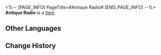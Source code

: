 <%-- [PAGE_INFO]
PageTitle=#Antique Radio#
[END_PAGE_INFO] --%>
{{Item Infobox
|id          = 250011
|image       = Item Antique Radio.png
|type        = 
|invCategory = 
|rarity      = 1
|effect      = 
|description = 
}}
'''Antique Radio''' is a [[Item]].

==Other Languages==
{{Other Languages
|en   = Antique Radio
|zhs  = 古董收音机
|zht  = 古董收音機
|ja   = アンティークのラジオ
|ko   = 고물 라디오
|es   = Radio antigua
|fr   = Ancienne radio
|ru   = Антикварный радиоприёмник
|th   = วิทยุโบราณ
|vi   = Máy Thu Thanh Cổ
|de   = Uraltes Radio
|id   = Radio Antik
|pt   = Rádio Antigo
}}

==Change History==
{{Change History|2.0}}